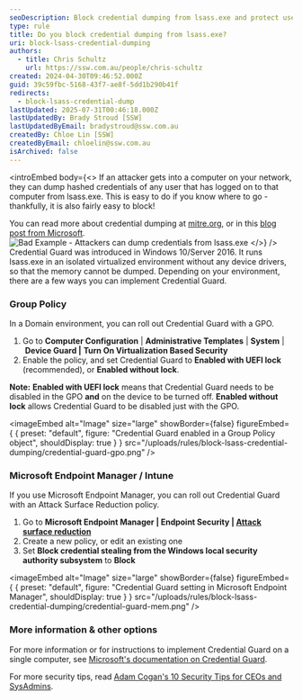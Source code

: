 ```yaml
---
seoDescription: Block credential dumping from lsass.exe and protect user credentials with Windows 10's Credential Guard, a feature that runs lsass.exe in an isolated virtualized environment without device drivers.
type: rule
title: Do you block credential dumping from lsass.exe?
uri: block-lsass-credential-dumping
authors:
  - title: Chris Schultz
    url: https://ssw.com.au/people/chris-schultz
created: 2024-04-30T09:46:52.000Z
guid: 39c59fbc-5168-43f7-ae8f-5dd1b290b41f
redirects:
  - block-lsass-credential-dump
lastUpdated: 2025-07-31T00:46:18.000Z
lastUpdatedBy: Brady Stroud [SSW]
lastUpdatedByEmail: bradystroud@ssw.com.au
createdBy: Chloe Lin [SSW]
createdByEmail: chloelin@ssw.com.au
isArchived: false
---
```


<introEmbed
  body={<>
If an attacker gets into a computer on your network, they can dump hashed credentials of any user that has logged on to that computer from lsass.exe. This is easy to do if you know where to go - thankfully, it is also fairly easy to block!

You can read more about credential dumping at [mitre.org](https://attack.mitre.org/techniques/T1003/001/), or in this [blog post from Microsoft](https://www.microsoft.com/security/blog/2022/10/05/detecting-and-preventing-lsass-credential-dumping-attacks/?WT.mc_id=ES-MVP-33518).
![Bad Example - Attackers can dump credentials from lsass.exe](/uploads/rules/block-lsass-credential-dumping/lsass-dump.png)
  </>}
/>
Credential Guard was introduced in Windows 10/Server 2016. It runs lsass.exe in an isolated virtualized environment without any device drivers, so that the memory cannot be dumped. Depending on your environment, there are a few ways you can implement Credential Guard.

### Group Policy

In a Domain environment, you can roll out Credential Guard with a GPO.

1. Go to **Computer Configuration** | **Administrative Templates** | **System** | **Device Guard |** **Turn On Virtualization Based Security**
2. Enable the policy, and set Credential Guard to **Enabled with UEFI lock** (recommended), or **Enabled without lock**.

**Note:** **Enabled with UEFI lock** means that Credential Guard needs to be disabled in the GPO **and** on the device to be turned off. **Enabled without lock** allows Credential Guard to be disabled just with the GPO.


<imageEmbed
  alt="Image"
  size="large"
  showBorder={false}
  figureEmbed={ {
    preset: "default",
    figure: "Credential Guard enabled in a Group Policy object",
    shouldDisplay: true
  } }
  src="/uploads/rules/block-lsass-credential-dumping/credential-guard-gpo.png"
/>


### Microsoft Endpoint Manager / Intune

If you use Microsoft Endpoint Manager, you can roll out Credential Guard with an Attack Surface Reduction policy.

1. Go to **Microsoft Endpoint Manager | Endpoint Security | [Attack surface reduction](https://endpoint.microsoft.com/#blade/Microsoft_Intune_Workflows/SecurityManagementMenu/asr)**
2. Create a new policy, or edit an existing one
3. Set **Block credential stealing from the Windows local security authority subsystem** to **Block**


<imageEmbed
  alt="Image"
  size="large"
  showBorder={false}
  figureEmbed={ {
    preset: "default",
    figure: "Credential Guard setting in Microsoft Endpoint Manager",
    shouldDisplay: true
  } }
  src="/uploads/rules/block-lsass-credential-dumping/credential-guard-mem.png"
/>


### More information & other options

For more information or for instructions to implement Credential Guard on a single computer, see [Microsoft's documentation on Credential Guard](https://docs.microsoft.com/en-us/windows/security/identity-protection/credential-guard/credential-guard-manage?WT.mc_id=ES-MVP-33518).

For more security tips, read [Adam Cogan's 10 Security Tips for CEOs and SysAdmins](https://adamcogan.com/2022/04/10/better-security-10-tips-for-ceos-and-sysadmins/).
